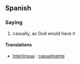 == Spanish ==
=== Saying ===
# casually, as God would have it

==== Translations ====
*[[Interlingua]] : [[casualmente]]